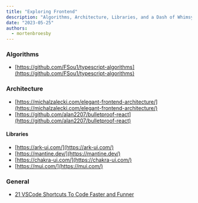 ```yaml
---
title: "Exploring Frontend"
description: "Algorithms, Architecture, Libraries, and a Dash of Whimsy"
date: "2023-05-25"
authors:
  - mortenbroesby
---
```


### Algorithms

- [https://github.com/FSou1/typescript-algorithms](https://github.com/FSou1/typescript-algorithms)

### Architecture

- [https://michalzalecki.com/elegant-frontend-architecture/](https://michalzalecki.com/elegant-frontend-architecture/)
- [https://github.com/alan2207/bulletproof-react](https://github.com/alan2207/bulletproof-react)

#### Libraries

- [https://ark-ui.com/](https://ark-ui.com/)
- [https://mantine.dev/](https://mantine.dev/)
- [https://chakra-ui.com/](https://chakra-ui.com/)
- [https://mui.com/](https://mui.com/)

### General

- [21 VSCode Shortcuts To Code Faster and Funner](https://jsmanifest.com/21-vscode-shortcuts-to-code-faster-and-funner/)
